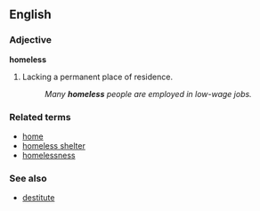 ==English==
===Adjective===
'''homeless'''

# Lacking a permanent place of residence.
#: ''Many '''homeless''' people are employed in low-wage jobs.''

===Related terms===
*[[home]]
*[[homeless shelter]]
*[[homelessness]]

===See also===
*[[destitute]]
